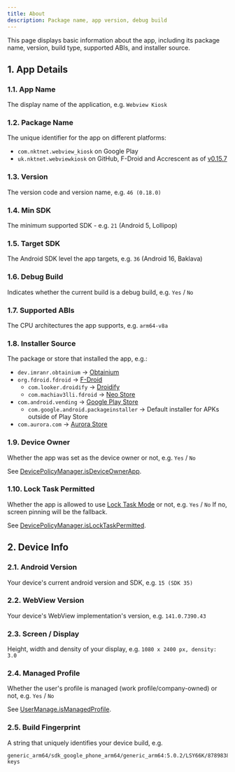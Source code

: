 ```yaml
---
title: About
description: Package name, app version, debug build
---
```


This page displays basic information about the app, including its package name,
version, build type, supported ABIs, and installer source.

## 1. App Details

### 1.1. App Name

The display name of the application, e.g. `Webview Kiosk`

### 1.2. Package Name

The unique identifier for the app on different platforms:

- `com.nktnet.webview_kiosk` on Google Play  
- `uk.nktnet.webviewkiosk` on GitHub, F-Droid and Accrescent as of [v0.15.7](https://github.com/nktnet1/webview-kiosk/releases/tag/v0.15.7)

### 1.3. Version

The version code and version name, e.g. `46 (0.18.0)`

### 1.4. Min SDK

The minimum supported SDK - e.g. `21` (Android 5, Lollipop)

### 1.5. Target SDK

The Android SDK level the app targets, e.g. `36` (Android 16, Baklava)

### 1.6. Debug Build

Indicates whether the current build is a debug build, e.g. `Yes` / `No`

### 1.7. Supported ABIs

The CPU architectures the app supports, e.g. `arm64-v8a`

### 1.8. Installer Source

The package or store that installed the app, e.g.:

- `dev.imranr.obtainium` → [Obtainium](https://obtainium.imranr.dev)  
- `org.fdroid.fdroid` → [F-Droid](https://f-droid.org)  
  - `com.looker.droidify` → [Droidify](https://droidify.eu.org)  
  - `com.machiav3lli.fdroid` → [Neo Store](https://github.com/NeoApplications/Neo-Store)  
- `com.android.vending` → [Google Play Store](https://play.google.com/store/apps)  
  - `com.google.android.packageinstaller` → Default installer for APKs outside of Play Store  
- `com.aurora.com` → [Aurora Store](https://auroraoss.com/aurora-store)

### 1.9. Device Owner

Whether the app was set as the device owner or not, e.g. `Yes` / `No`

See [DevicePolicyManager.isDeviceOwnerApp](https://developer.android.com/reference/android/app/admin/DevicePolicyManager#isDeviceOwnerApp(java.lang.String)).

### 1.10. Lock Task Permitted

Whether the app is allowed to use [Lock Task Mode](https://developer.android.com/work/dpc/dedicated-devices/lock-task-mode) or not, e.g. `Yes` /  `No`
If no, screen pinning will be the fallback.

See [DevicePolicyManager.isLockTaskPermitted](https://developer.android.com/reference/android/app/admin/DevicePolicyManager#isLockTaskPermitted(java.lang.String)).

## 2. Device Info

### 2.1. Android Version

Your device's current android version and SDK, e.g. `15 (SDK 35)`

### 2.2. WebView Version

Your device's WebView implementation's version, e.g. `141.0.7390.43`

### 2.3. Screen / Display

Height, width and density of your display, e.g. `1080 x 2400 px, density: 3.0`

### 2.4. Managed Profile

Whether the user's profile is managed (work profile/company-owned) or not, e.g. `Yes` / `No`

See [UserManage.isManagedProfile](https://developer.android.com/reference/android/os/UserManager#isManagedProfile()).

### 2.5. Build Fingerprint

A string that uniquely identifies your device build, e.g.

```
generic_arm64/sdk_google_phone_arm64/generic_arm64:5.0.2/LSY66K/8789838:eng/test-keys
```
